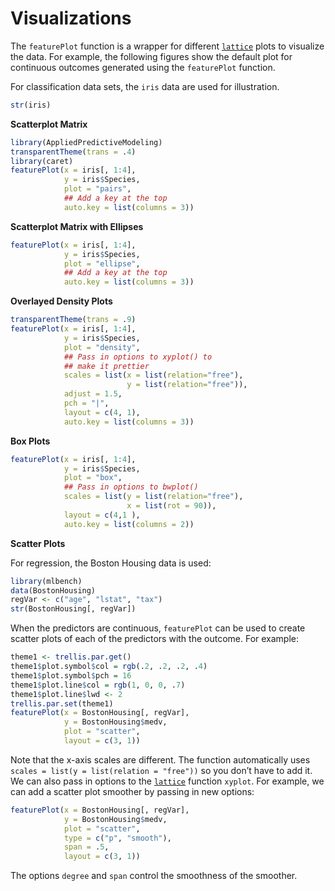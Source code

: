 # Visualizations


The `featurePlot` function is a wrapper for different [`lattice`](http://cran.r-project.org/web/packages/lattice/index.html) plots to visualize the data. For example, the following figures show the default plot for continuous outcomes generated using the `featurePlot` function.

For classification data sets, the `iris` data are used for illustration.

```r
str(iris)
``` 

**Scatterplot Matrix**


```r
library(AppliedPredictiveModeling)
transparentTheme(trans = .4)
library(caret)
featurePlot(x = iris[, 1:4], 
            y = iris$Species, 
            plot = "pairs",
            ## Add a key at the top
            auto.key = list(columns = 3))
``` 
    

**Scatterplot Matrix with Ellipses**


```r
featurePlot(x = iris[, 1:4], 
            y = iris$Species, 
            plot = "ellipse",
            ## Add a key at the top
            auto.key = list(columns = 3))
```

**Overlayed Density Plots**

```r
transparentTheme(trans = .9)
featurePlot(x = iris[, 1:4], 
            y = iris$Species,
            plot = "density", 
            ## Pass in options to xyplot() to 
            ## make it prettier
            scales = list(x = list(relation="free"), 
                          y = list(relation="free")), 
            adjust = 1.5, 
            pch = "|", 
            layout = c(4, 1), 
            auto.key = list(columns = 3))
```


**Box Plots**

```r
featurePlot(x = iris[, 1:4], 
            y = iris$Species, 
            plot = "box", 
            ## Pass in options to bwplot() 
            scales = list(y = list(relation="free"),
                          x = list(rot = 90)),  
            layout = c(4,1 ), 
            auto.key = list(columns = 2))
```
    
**Scatter Plots**

For regression, the Boston Housing data is used:

```r
library(mlbench)
data(BostonHousing)
regVar <- c("age", "lstat", "tax")
str(BostonHousing[, regVar])
``` 
    
When the predictors are continuous, `featurePlot` can be used to create scatter plots of each of the predictors with the outcome. For example:

```r
theme1 <- trellis.par.get()
theme1$plot.symbol$col = rgb(.2, .2, .2, .4)
theme1$plot.symbol$pch = 16
theme1$plot.line$col = rgb(1, 0, 0, .7)
theme1$plot.line$lwd <- 2
trellis.par.set(theme1)
featurePlot(x = BostonHousing[, regVar], 
            y = BostonHousing$medv, 
            plot = "scatter", 
            layout = c(3, 1))
```
    
Note that the x-axis scales are different. The function automatically uses `scales = list(y = list(relation = "free"))` so you don't have to add it. We can also pass in options to the [`lattice`](http://cran.r-project.org/web/packages/lattice/index.html) function `xyplot`. For example, we can add a scatter plot smoother by passing in new options:

```r
featurePlot(x = BostonHousing[, regVar], 
            y = BostonHousing$medv, 
            plot = "scatter",
            type = c("p", "smooth"),
            span = .5,
            layout = c(3, 1))
```
    
The options `degree` and `span` control the smoothness of the smoother.

